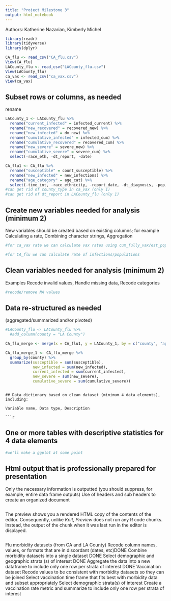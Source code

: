 ```yaml
---
title: "Project Milestone 3"
output: html_notebook
---
```


Authors: Katherine Nazarian, Kimberly Michel

```r
library(readr)
library(tidyverse)
library(dplyr)

CA_flu <- read_csv("CA_flu.csv")
View(CA_flu)
LACounty_flu <- read_csv("LACounty_flu.csv")
View(LACounty_flu)
ca_vax <- read_csv("ca_vax.csv")
View(ca_vax)

```

## Subset rows or columns, as needed
rename 
```r
LACounty_1 <- LACounty_flu %>% 
  rename("current_infected" = infected_current) %>%
  rename("new_recovered" = recovered_new) %>% 
  rename("new_infected" = dx_new) %>% 
  rename("cumulative_infected" = infected_cum) %>% 
  rename("cumulative_recovered" = recovered_cum) %>% 
  rename("new_severe" = severe_new) %>% 
  rename("cumulative_severe" = severe_cum) %>% 
  select(-race_eth, -dt_report, -date)

CA_flu1 <- CA_flu %>% 
  rename("susceptible" = count_susceptible) %>% 
  rename("new_infected" = new_infections) %>% 
  rename("age_category" = age_cat) %>% 
  select(-time_int, -race_ethnicity, -report_date, -dt_diagnosis, -pop, -new_unrecovered, -cumulative_unrecovered)
#can get rid of county_type in ca_vax (only 1) 
#can get rid of dt_report in LACounty_flu (only 1)

```

## Create new variables needed for analysis (minimum 2)

New variables should be created based on existing columns; for example Calculating a rate, Combining character strings, Aggregation

```r
#for ca_vax rate we can calculate vax rates using cum_fully_vax/est_population, but we would have to remove the NA values 

#for CA_flu we can calculate rate of infections/populations 


```

## Clean variables needed for analysis (minimum 2)

Examples Recode invalid values, Handle missing data, Recode categories

```r
#recode/remove NA values 
```

## Data re-structured as needed

(aggregated/summarized and/or pivoted)

```r
#LACounty_flu <- LACounty_flu %>% 
  #add_column(county = "LA County")

CA_flu_merge <- merge(x = CA_flu1, y = LACounty_1, by = c("county", "age_category", "sex", "new_infected", "new_recovered", "susceptible", "current_infected", "cumulative_infected", "cumulative_recovered", "new_severe", "cumulative_severe"), all = TRUE)

CA_flu_merge_1 <- CA_flu_merge %>% 
  group_by(county) %>% 
  summarize(susceptible = sum(susceptible),
            new_infected = sum(new_infected), 
            current_infected = sum(current_infected), 
            new_severe = sum(new_severe), 
            cumulative_severe = sum(cumulative_severe))
```


```

## Data dictionary based on clean dataset (minimum 4 data elements), including:

Variable name, Data type, Description

```r

```

## One or more tables with descriptive statistics for 4 data elements

```r
#we'll make a ggplot at some point 
```

## Html output that is professionally prepared for presentation

Only the necessary information is outputted (you should suppress, for example, entire data frame outputs) Use of headers and sub headers to create an organized document

```r

```

The preview shows you a rendered HTML copy of the contents of the editor. Consequently, unlike *Knit*, *Preview* does not run any R code chunks. Instead, the output of the chunk when it was last run in the editor is displayed.

```r

```
Flu morbidity datasets (from CA and LA County)
  Recode column names, values, or formats that are in discordant (dates, etc)DONE 
  Combine morbidity datasets into a single dataset DONE
  Select demographic and geographic strata (s) of interest DONE
  Aggregate the data into a new dataframe to  include only one row per strata of     interest DONE
Vaccination dataset 
  Recode values to be consistent with morbidity datasets so they can be joined
  Select vaccination time frame that fits best with morbidity data and subset        appropriately
  Select demographic strata(s) of interest
  Create a vaccination rate metric and summarize to include only one row per strata   of interest